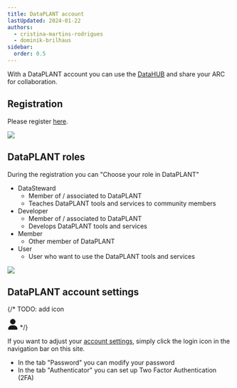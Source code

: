 ```yaml
---
title: DataPLANT account
lastUpdated: 2024-01-22
authors: 
  - cristina-martins-rodrigues
  - dominik-brilhaus
sidebar:
  order: 0.5
---
```


With a DataPLANT account you can use the [DataHUB](https://git.nfdi4plants.org/) and share your ARC for collaboration.

## Registration

Please register [here](<https://register.nfdi4plants.org>).

![](@images/datahub/dataplant-registration.png)

## DataPLANT roles

During the registration you can "Choose your role in DataPLANT"

- DataSteward
  - Member of / associated to DataPLANT
  - Teaches DataPLANT tools and services to community members
- Developer
  - Member of / associated to DataPLANT
  - Develops DataPLANT tools and services
- Member
  - Other member of DataPLANT
- User
  - User who want to use the DataPLANT tools and services

![](@images/datahub/dataplant-registration-roles.png)


## DataPLANT account settings
{/* 
TODO: add icon 

<svg xmlns="http://www.w3.org/2000/svg" class="icon-size" aria-hidden="true" focusable="false" width="24" height="24"  viewBox="0 0 448 512" data-astro-cid-5blmo7yk=""> <path fill="currentColor" d="M224 256c70.7 0 128-57.3 128-128S294.7 0 224 0S96 57.3 96 128s57.3 128 128 128zm-45.7 48C79.8 304 0 383.8 0 482.3C0 498.7 13.3 512 29.7 512H418.3c16.4 0 29.7-13.3 29.7-29.7C448 383.8 368.2 304 269.7 304H178.3z" data-astro-cid-5blmo7yk=""></path> </svg>
 */}


If you want to adjust your [account settings](https://auth.nfdi4plants.org/realms/dataplant/account), simply click the login icon in the navigation bar on this site.

- In the tab "Password" you can modify your password
- In the tab "Authenticator" you can set up Two Factor Authentication (2FA)


